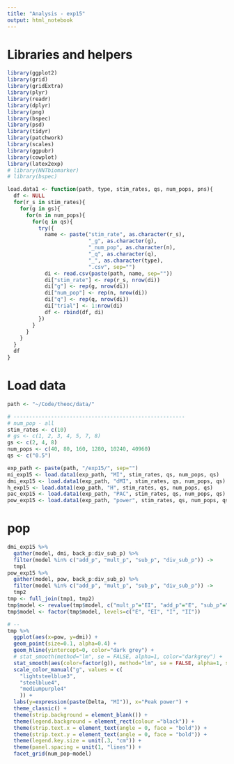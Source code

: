 ```yaml
---
title: "Analysis - exp15"
output: html_notebook
---
```


# Libraries and helpers
```r
library(ggplot2)
library(grid)
library(gridExtra)
library(plyr)
library(readr)
library(dplyr)
library(png)
library(bspec)
library(psd)
library(tidyr)
library(patchwork)
library(scales)
library(ggpubr)
library(cowplot)
library(latex2exp)
# library(NNTbiomarker)
# library(bspec)

load.data1 <- function(path, type, stim_rates, qs, num_pops, pns){
  df <- NULL
  for(r_s in stim_rates){
    for(g in gs){
      for(n in num_pops){
        for(q in qs){
          try({
            name <- paste("stim_rate", as.character(r_s), 
                          "_g", as.character(g),
                          "_num_pop", as.character(n),
                          "_q", as.character(q),
                          "_", as.character(type), 
                          ".csv", sep="")
            di <- read.csv(paste(path, name, sep=""))
            di["stim_rate"] <- rep(r_s, nrow(di))
            di["g"] <- rep(g, nrow(di))
            di["num_pop"] <- rep(n, nrow(di))
            di["q"] <- rep(q, nrow(di))
            di["trial"] <- 1:nrow(di)
            df <- rbind(df, di)  
          })  
        }
      }
    }
  }
  df
}
```

# Load data
```r
path <- "~/Code/theoc/data/"

# -------------------------------------------------------
# num_pop - all
stim_rates <- c(10)
# gs <- c(1, 2, 3, 4, 5, 7, 8)
gs <- c(2, 4, 8)
num_pops <- c(40, 80, 160, 1280, 10240, 40960)
qs <- c("0.5")

exp_path <- paste(path, "/exp15/", sep="")
mi_exp15 <- load.data1(exp_path, "MI", stim_rates, qs, num_pops, qs)
dmi_exp15 <- load.data1(exp_path, "dMI", stim_rates, qs, num_pops, qs)
h_exp15 <- load.data1(exp_path, "H", stim_rates, qs, num_pops, qs)
pac_exp15 <- load.data1(exp_path, "PAC", stim_rates, qs, num_pops, qs)
pow_exp15 <- load.data1(exp_path, "power", stim_rates, qs, num_pops, qs)
```

# pop
```r
dmi_exp15 %>% 
  gather(model, dmi, back_p:div_sub_p) %>% 
  filter(model %in% c("add_p", "mult_p", "sub_p", "div_sub_p")) -> 
  tmp1
pow_exp15 %>% 
  gather(model, pow, back_p:div_sub_p) %>% 
  filter(model %in% c("add_p", "mult_p", "sub_p", "div_sub_p")) -> 
  tmp2
tmp <- full_join(tmp1, tmp2)
tmp$model <- revalue(tmp$model, c("mult_p"="EI", "add_p"="E", "sub_p"="I", "div_sub_p"="II"))
tmp$model <- factor(tmp$model, levels=c("E", "EI", "I", "II"))

# --
tmp %>% 
  ggplot(aes(x=pow, y=dmi)) +
  geom_point(size=0.1, alpha=0.4) +
  geom_hline(yintercept=0, color="dark grey") + 
  # stat_smooth(method="lm", se = FALSE, alpha=1, color="darkgrey") +
  stat_smooth(aes(color=factor(g)), method="lm", se = FALSE, alpha=1, size=0.9) +
  scale_color_manual("g", values = c(
    "lightsteelblue3",
    "steelblue4",
    "mediumpurple4"
    )) +
  labs(y=expression(paste(Delta, "MI")), x="Peak power") +
  theme_classic() +
  theme(strip.background = element_blank()) +
  theme(legend.background = element_rect(colour ="black")) +
  theme(strip.text.x = element_text(angle = 0, face = "bold")) +
  theme(strip.text.y = element_text(angle = 0, face = "bold")) +
  theme(legend.key.size = unit(.3, "cm")) +
  theme(panel.spacing = unit(1, "lines")) +
  facet_grid(num_pop~model) 
```
